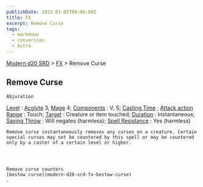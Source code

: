 ```yaml
---
publishDate: 2023-01-02T00:00:00Z
title: FX
excerpt: Remove Curse
tags:
  - markdown
  - conversion
  - Astro
---
```


[Modern d20 SRD](/#modernD20) > [FX](modern-d20-srd-fx-index) > Remove Curse

## Remove Curse




    Abjuration

[Level](modern-d20-srd-fx-level)
:
[Acolyte](modern-d20-srd-classes-advanced-acolyte)
3,
[Mage](modern-d20-srd-classes-advanced-mage)
4;
[Components](modern-d20-srd-fx-components)
: V, S;
[Casting Time](modern-d20-srd-fx-casting-time)
;
[Attack action](modern-d20-srd-combat-attack-actions)
[Range](modern-d20-srd-fx-range)
: Touch;
[Target](modern-d20-srd-fx-target)
: Creature or item touched;
[Duration](modern-d20-srd-fx-duration)
: Instantaneous;
[Saving Throw](modern-d20-srd-basics-saving-throws)
: Will negates (harmless);
[Spell Resistance](modern-d20-srd-special-abilities-spell-resistance)
: Yes (harmless)

    Remove curse instantaneously removes any curses on a creature. Certain special curses may not be countered by this spell or may be countered only by a caster of a certain level or higher.




    Remove curse counters
    [bestow curse](modern-d20-srd-fx-bestow-curse)
    .
